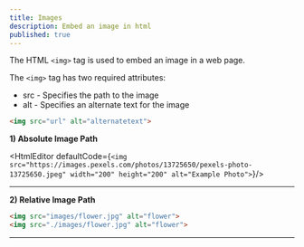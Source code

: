 ```yaml
---
title: Images
description: Embed an image in html
published: true
---
```


The HTML `<img>` tag is used to embed an image in a web page.  

The `<img>` tag has two required attributes:  

*   src - Specifies the path to the image
*   alt - Specifies an alternate text for the image

```html
<img src="url" alt="alternatetext">
```

**1) Absolute Image Path**

<HtmlEditor defaultCode={`<img src="https://images.pexels.com/photos/13725650/pexels-photo-13725650.jpeg" width="200" height="200" alt="Example Photo">`}/>

---

**2) Relative Image Path**

<ImageCenter src="https://res.cloudinary.com/dkkifg17t/image/upload/v1751260399/Screenshot_2025-06-30_104117_kazu1u.jpg" alt="Relative Image Path"/>

```html
<img src="images/flower.jpg" alt="flower">
<img src="./images/flower.jpg" alt="flower">
```

---